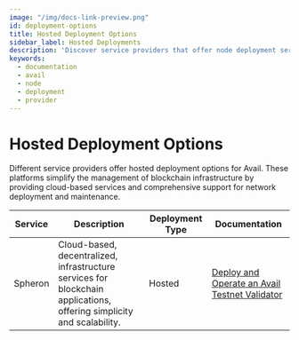 ```yaml
---
image: "/img/docs-link-preview.png"
id: deployment-options
title: Hosted Deployment Options
sidebar_label: Hosted Deployments
description: 'Discover service providers that offer node deployment services for Avail.'
keywords:
  - documentation
  - avail
  - node
  - deployment
  - provider
---
```


# Hosted Deployment Options

Different service providers offer hosted deployment options for Avail. These platforms simplify the management of blockchain infrastructure by providing cloud-based services and comprehensive support for network deployment and maintenance.

| Service    | Description                                                                                                           | Deployment Type | Documentation                                                                                                                                   |
| ---------- |-----------------------------------------------------------------------------------------------------------------------| --------------- |-------------------------------------------------------------------------------------------------------------------------------------------------|
| Spheron    | Cloud-based, decentralized, infrastructure services for blockchain applications, offering simplicity and scalability. | Hosted          | [<ins>Deploy and Operate an Avail Testnet Validator</ins>](https://blog.spheron.network/deploy-an-avail-node-in-minutes-using-spheron-compute)  |
